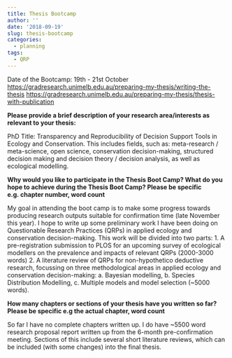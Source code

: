 ```yaml
---
title: Thesis Bootcamp
author: ''
date: '2018-09-19'
slug: thesis-bootcamp
categories:
  - planning
tags:
  - QRP
---
```


Date of the Bootcamp: 19th - 21st October
[https://gradresearch.unimelb.edu.au/preparing-my-thesis/writing-the-thesis](https://gradresearch.unimelb.edu.au/preparing-my-thesis/writing-the-thesis)
[https://gradresearch.unimelb.edu.au/preparing-my-thesis/thesis-with-publication](https://gradresearch.unimelb.edu.au/preparing-my-thesis/thesis-with-publication)

**Please provide a brief description of your research area/interests as relevant to your thesis: **

PhD Title: Transparency and Reproducibility of Decision Support Tools in Ecology and Conservation. This includes fields, such as: meta-research / meta-science, open science, conservation decision-making, structured decision making and decision theory / decision analysis, as well as ecological modelling. 

**Why would you like to participate in the Thesis Boot Camp? What do you hope to achieve during the Thesis Boot Camp? Please be specific e.g. chapter number, word count**

My goal in attending the boot camp is to make some progress towards producing research outputs suitable for confirmation time (late November this year). I hope to write up some preliminary work I have been doing on Questionable Research Practices (QRPs) in applied ecology and conservation decision-making. This work will be divided into two parts: 
1. A pre-registration submission to PLOS for an upcoming survey of ecological modellers on the prevalence and impacts of relevant QRPs (2000-3000 words)
2. A literature review of QRPs for non-hypothetico deductive research, focussing on three methodological areas in applied ecology and conservation decision-making: a. Bayesian modelling, b. Species Distribution Modelling, c. Multiple models and model selection (~5000 words).

**How many chapters or sections of your thesis have you written so far? Please be specific e.g the actual chapter, word count**

So far I have no complete chapters written up. I do have ~5500 word research proposal report written up from the 6-month pre-confirmation meeting. Sections of this include several short literature reviews, which can be included (with some changes) into the final thesis.
